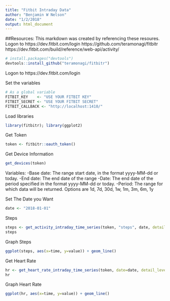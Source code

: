 ```yaml
---
title: "Fitbit Intraday Data"
author: "Benjamin W Nelson"
date: "1/2/2018"
output: html_document
---
```


##Resources:
This markdown was created by referencing these resoures.
Logon to https://dev.fitbit.com/login
https://github.com/teramonagi/fitbitr
https://dev.fitbit.com/build/reference/web-api/activity/

```r
# install.packages("devtools")
devtools::install_github("teramonagi/fitbitr")
```


Logon to https://dev.fitbit.com/login

Set the variables
```r
# As a global variable
FITBIT_KEY    <- "USE YOUR FITBIT KEY"
FITBIT_SECRET <- "USE YOUR FITBIT SECRET"
FITBIT_CALLBACK <- "http://localhost:1410/" 
```

Load libraries
```r
library(fitbitr); library(ggplot2)
```

Get Token
```r
token <- fitbitr::oauth_token()
```

Get Device Information
```r
get_devices(token)
```


Variables:
-Base date: The range start date, in the format yyyy-MM-dd or today.
-End date: The end date of the range
-Date: The end date of the period specified in the format yyyy-MM-dd or today.
-Period: The range for which data will be returned. Options are 1d, 7d, 30d, 1w, 1m, 3m, 6m, 1y

Set The Date you Want
```r
date <- "2018-01-01"
```

Steps
```r
steps <- get_activity_intraday_time_series(token, "steps", date, detail_level="15min")
steps
```

Graph Steps
```r
ggplot(steps, aes(x=time, y=value)) + geom_line()
```

Get Heart Rate
```r
hr <- get_heart_rate_intraday_time_series(token, date=date, detail_level="15min")
hr
```

Graph Heart Rate
```r
ggplot(hr, aes(x=time, y=value)) + geom_line()
```




